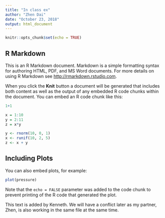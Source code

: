 ```yaml
---
title: "In class ex"
author: "Zhen Dai"
date: "October 23, 2018"
output: html_document
---
```


```r
knitr::opts_chunk$set(echo = TRUE)
```

## R Markdown

This is an R Markdown document. Markdown is a simple formatting syntax for authoring HTML, PDF, and MS Word documents. For more details on using R Markdown see <http://rmarkdown.rstudio.com>.

When you click the **Knit** button a document will be generated that includes both content as well as the output of any embedded R code chunks within the document. You can embed an R code chunk like this:

```r
1+1

x = 1:10
y = 2:11
z = x*y

y <- rnorm(10, 0, 1)
x <- runif(10, 2, 5)
z <- x + y
```

## Including Plots

You can also embed plots, for example:

```r
plot(pressure)
```

Note that the `echo = FALSE` parameter was added to the code chunk to prevent printing of the R code that generated the plot.

This text is added by Kenneth. We will have a conflict later as my partner, Zhen, is also working in the same file at the same time.